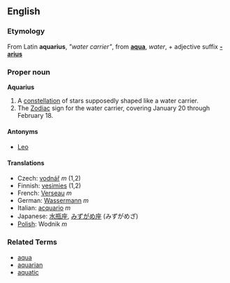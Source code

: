 ==English==
===Etymology===
From Latin '''aquarius''', ''"water carrier"'', from '''[[aqua]]''', ''water'', + adjective suffix '''[[-arius]]'''

===Proper noun===
'''Aquarius'''

# A [[constellation]] of stars supposedly shaped like a water carrier.
# The [[Zodiac]] sign for the water carrier, covering January 20 through February 18.

====Antonyms====
*[[Leo]]

====Translations====
*Czech: [[vodnář]] ''m'' (1,2)
*Finnish: [[vesimies]] (1,2)
*French: [[Verseau]] ''m''
*German: [[Wassermann]] ''m''
*Italian: [[acquario]] ''m''
*Japanese: [[水瓶座]], [[みずがめ座]] (みずがめざ)
*[[Polish]]: Wodnik ''m''

===Related Terms===
*[[aqua]]
*[[aquarian]]
*[[aquatic]]